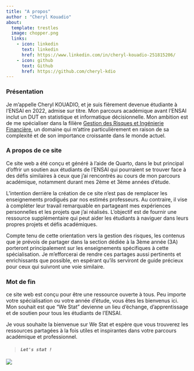 ```yaml
---
title: "A propos"
author : "Cheryl Kouadio"
about:
  template: trestles
  image: chopper.png
  links:
    - icon: linkedin
      text: linkedin
      href: https://www.linkedin.com/in/cheryl-kouadio-251815206/
    - icon: github
      text: Github
      href: https://github.com/cheryl-kdio
---
```


### Présentation

Je m'appelle Cheryl KOUADIO, et je suis fièrement devenue étudiante à l'ENSAI en 2022, admise sur titre. Mon parcours académique avant l'ENSAI inclut un DUT en statistique et informatique décisionnelle. Mon ambition est de me spécialiser dans la filière [Gestion des Risques et Ingénierie Financière](https://ensai.fr/apres-lensai/les-metiers-de-la-data-2/la-gestion-des-risques-et-lingenierie-financiere/), un domaine qui m'attire particulièrement en raison de sa complexité et de son importance croissante dans le monde actuel.

### A propos de ce site

Ce site web a été conçu et généré à l'aide de Quarto, dans le but principal d'offrir un soutien aux étudiants de l'ENSAI qui pourraient se trouver face à des défis similaires à ceux que j'ai rencontrés au cours de mon parcours académique, notamment durant mes 2ème et 3ème années d'étude.

L'intention derrière la création de ce site n'est pas de remplacer les enseignements prodigués par nos estimés professeurs. Au contraire, il vise à compléter leur travail remarquable en partageant mes expériences personnelles et les projets que j'ai réalisés. L'objectif est de fournir une ressource supplémentaire qui peut aider les étudiants à naviguer dans leurs propres projets et défis académiques.

Compte tenu de cette orientation vers la gestion des risques, les contenus que je prévois de partager dans la section dédiée à la 3ème année (3A) porteront principalement sur les enseignements spécifiques à cette spécialisation. Je m'efforcerai de rendre ces partages aussi pertinents et enrichissants que possible, en espérant qu'ils serviront de guide précieux pour ceux qui suivront une voie similaire.

### Mot de fin

ce site web est conçu pour être une ressource ouverte à tous. Peu importe votre spécialisation ou votre année d'étude, vous êtes les bienvenus ici. Mon souhait est que "We Stat" devienne un lieu d'échange, d'apprentissage et de soutien pour tous les étudiants de l'ENSAI.

Je vous souhaite la bienvenue sur We Stat et espère que vous trouverez les ressources partagées à la fois utiles et inspirantes dans votre parcours académique et professionnel.

> #### ***`Let's stat !`***

![](luffy.gif){fig-align="center"}
